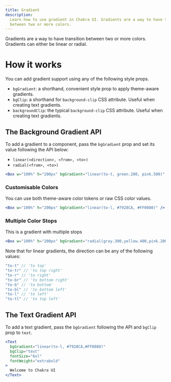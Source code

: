 ```yaml
---
title: Gradient
description:
  Learn how to use gradient in Chakra UI. Gradients are a way to have transition
  between two or more colors.
---
```


Gradients are a way to have transition between two or more colors. Gradients can
either be linear or radial.

# How it works

You can add gradient support using any of the following style props.

- `bgGradient`: a shorthand, convenient style prop to apply theme-aware
  gradients.
- `bgClip`: a shorthand for `background-clip` CSS attribute. Useful when
  creating text gradients.
- `backgroundClip`: the typical `background-clip` CSS attribute. Useful when
  creating text gradients.

## The Background Gradient API

To add a gradient to a component, pass the `bgGradient` prop and set its value
following the API below:

- `linear(<direction>, <from>, <to>)`
- `radial(<from>, <to>)`

```jsx
<Box w="100%" h="200px" bgGradient="linear(to-t, green.200, pink.500)" />
```

### Customisable Colors

You can use both theme-aware color tokens or raw CSS color values.

```jsx
<Box w="100%" h="200px" bgGradient="linear(to-l, #7928CA, #FF0080)" />
```

### Multiple Color Stops

This is a gradient with multiple stops

```jsx
<Box w="100%" h="200px" bgGradient="radial(gray.300,yellow.400,pink.200)" />
```

Note that for linear gradients, the direction can be any of the following
values:

```js
"to-t" // 'to top'
"to-tr" // 'to top right'
"to-r" // 'to right'
"to-br" // 'to bottom right'
"to-b" // 'to bottom'
"to-bl" // 'to bottom left'
"to-l" // 'to left'
"to-tl" // 'to top left'

```

## The Text Gradient API

To add a text gradient, pass the `bgGradient` following the API and `bgClip`
prop to `text`.

```jsx
<Text
  bgGradient="linear(to-l, #7928CA,#FF0080)"
  bgClip="text"
  fontSize="6xl"
  fontWeight="extrabold"
>
  Welcome to Chakra UI
</Text>
```
